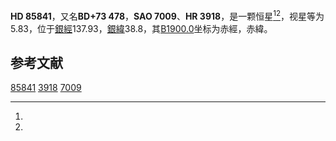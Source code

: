 {{Starbox begin
| name = HD 85841
}}
{{Starbox observe
| epoch = [[J2000.0|J2000.0]]
| constell = {{星座名待查}}<ref name=SIMBAD>{{cite web
 | url=http://simbad.u-strasbg.fr/simbad/sim-id?Ident=HR+3918
 | title =Pulsating variable Star
 | publisher=Centre de Données astronomiques de Strasbourg
 | work=SIMBAD
 | accessdate=2012-07-13}}</ref><ref name=DATA>{{cite web
 | url=http://vizier.u-strasbg.fr/viz-bin/VizieR-5?-out.add=.&-source=5050&-corr=PK=HR&-out.max=9999&HR=3918
 | title=VizieR Detailed Page
 | accessdate=2012-07-13
 | archive-date=2016-03-04
 | archive-url=https://web.archive.org/web/20160304194602/http://vizier.u-strasbg.fr/viz-bin/VizieR-5?-out.add=.&-source=5050&-corr=PK=HR&-out.max=9999&HR=3918
 | dead-url=no
 }}</ref>
| 星官 = 
| ra = {{RA|9|58|22.8}}<ref name=SIMBAD /><ref name=DATA />
| dec = {{DEC|+72|52|46}}<ref name=SIMBAD /><ref name=DATA />
| appmag_v = 5.83<ref name=SIMBAD /><ref name=DATA />
}}
{{Starbox character
| class = gK3<ref name=SIMBAD /><ref name=DATA />
| b-v = 1.14<ref name=SIMBAD /><ref name=DATA />
| u-b = <ref name=SIMBAD /><ref name=DATA />
| r-i = <ref name=SIMBAD /><ref name=DATA />
| variable = 
}}
{{Starbox astrometry
| radial_v = 
| prop_mo_ra = 4
| parallax = 
| p_error = 
}}
{{Starbox catalog
| names =BD+73 478，[[SAO星表|SAO]] 7009，[[HD星表|HD]] 85841，[[HR星表|HR]] 3918}}
{{Starbox reference |Simbad=HR+3918}}
{{Starbox end}}

'''HD 85841'''，又名'''BD+73 478'''，'''SAO 7009'''、'''HR 3918'''，是一颗恒星<ref name=SIMBAD /><ref name=DATA />，视星等为5.83，位于[[銀道座標系|銀經]]137.93，[[銀道座標系|銀緯]]38.8，其[[B1900.0|B1900.0]]坐标为赤經{{RA|9|49|27}}，赤緯{{DEC|+73|38.8|18}}。

== 参考文献 ==
{{reflist}}
{{大熊座}}
{{star-stub}}

[[Category:HD和HDE天體|85841]]
[[Category:HR天體|3918]]
[[Category:SAO天體|7009]]